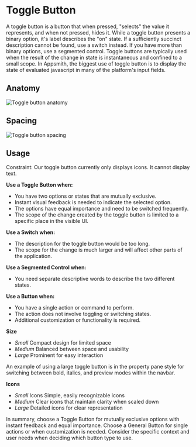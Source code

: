 

<Meta of={ToggleButtonStories} />


# Toggle Button

A toggle button is a button that when pressed, "selects" the value it represents, and when not pressed, hides it. While a toggle button presents a binary option, it's label describes the "on" state. If a sufficiently succinct description cannot be found, use a switch instead. If you have more than binary options, use a segmented control. Toggle buttons are typically used when the result of the change in state is instantaneous and confined to a small scope.
In Appsmith, the biggest use of toggle button is to display the state of evaluated javascript in many of the platform's input fields.

<Canvas of={ToggleButtonStories.ToggleButtonStory} />

## Anatomy
![Toggle button anatomy](./docs/toggle-button-anatomy.png)

## Spacing
![Toggle button spacing](./docs/toggle-button-spacing.png)

## Usage

Constraint: Our toggle button currently only displays icons. It cannot display text.

**Use a Toggle Button when:**

- You have two options or states that are mutually exclusive.
- Instant visual feedback is needed to indicate the selected option.
- The options have equal importance and need to be switched frequently.
- The scope of the change created by the toggle button is limited to a specific place in the visible UI.

**Use a Switch when:**

- The description for the toggle button would be too long.
- The scope for the change is much larger and will affect other parts of the application.

**Use a Segmented Control when:**

- You need separate descriptive words to describe the two different states.

**Use a Button when:**

- You have a single action or command to perform.
- The action does not involve toggling or switching states.
- Additional customization or functionality is required.

**Size**
- *Small* Compact design for limited space	
- *Medium* Balanced between space and usability	
- *Large* Prominent for easy interaction

An example of using a large toggle button is in the property pane style for switching between bold, italics, and preview modes within the navbar.


**Icons**
- *Small* Icons	Simple, easily recognizable icons	
- *Medium* Clear icons that maintain clarity when scaled down	
- *Large* Detailed icons for clear representation


In summary, choose a Toggle Button for mutually exclusive options with instant feedback and equal importance. Choose a General Button for single actions or when customization is needed. Consider the specific context and user needs when deciding which button type to use.
